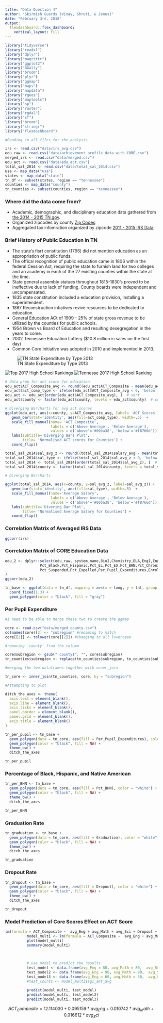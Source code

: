 ```yaml
---
title: "Data Question 4"
author: "Skirmish Guards (Vinay, Shruti, & James)"
date: "February 3rd, 2018"
output:
  flexdashboard::flex_dashboard:
    vertical_layout: fill
---
```


```r
library("tidyverse")
library("readxl")
library("dplyr")
library("magrittr")
library("ggplot2")
library("GGally")
library("broom")
library("plyr")
library("ggmap")
library("maps")
library("mapdata")
library("rgeos")
library("maptools")
library("sp")
library("raster")
library("rgdal")
library("sf")
library("broom")
library("stringr")
library("flexdashboard")

#Reading in all files for the analysis 

irs <- read.csv("data/irs_avg.csv")
edu_raw <- read.csv("data/achievement_profile_data_with_CORE.csv")
merged_irs <- read.csv("data/merged.csv")
edu_act <- read.csv("data/edu_act.csv")
total_sal_2014 <- read.csv("data/total_sal_2014.csv")
usa <- map_data("usa")
states <- map_data("state")
tn_df <- subset(states, region == "tennessee")
counties <- map_data("county")
tn_counties <- subset(counties, region == "tennessee")

```

### Where did the data come from? 

* Academic, demographic, and disciplinary education data gathered from [the 2014 - 2015 TN.gov](https://www.tn.gov/education/data/data-downloads.html).
* Organized zipcodes by county [Zip Codes](https://www.unitedstateszipcodes.org/zip-code-database/).
*  Aggregated tax infomration organized by zipcode [2011 - 2015 IRS Data](https://www.irs.gov/statistics/soi-tax-stats-individual-income-tax-statistics-zip-code-data-soi).

### Brief History of Public Education in TN

* The state's fisrt constitution (1796) did not mention education as an appropriation of public funds.
* The offical recognition of public education came in 1806 within the federal Cession Act, requiring the state to furnish land for two colleges and an academy in each of the 27 existing counties within the state at the time.
* State general assembly statues throughout 1815-1830's proved to be ineffective due to lack of funding.  County boards were independent and uncompensated.
* 1835 state constitution included a education provision, installing a superintendent.
* 1867 Reconstruction intiatives revive resources to be dedicated to education.
* General Education ACt of 1909 - 25% of state gross revenue to be utilized by the counties for public schools.
* 1954 Brown vs Board of Education and resulting desegregation in the years to come.
* 2002 Tennessee Education Lottery ($10.8 million in sales on the first day)
* Common Core Initiative was adopted in 2010 and implemented in 2013. 

![TN State Expenditure by Type 2013](data/Tennessee_expenditures_by_type_2013.png)

![Top 2017 High School Rankings](data/rankings.png)
![Tennesse 2017 High School Ranking](data/TN_ranking.png)


```r
# data prep for act score for education
edu_act$ACT_Composite_avg <- round((edu_act$ACT_Composite - mean(edu_act$ACT_Composite,na.rm=TRUE))/sd(edu_act$ACT_Composite,na.rm=TRUE), 2)  # compute normalized act scores
edu_act$act_comp_type <- ifelse(edu_act$ACT_Composite_avg < 0, 'below', 'above')  # above / below avg flag
edu_act <- edu_act[order(edu_act$ACT_Composite_avg), ]  # sort
edu_act$county <- factor(edu_act$county, levels = edu_act$county)  # convert to factor to retain sorted order in plot.

# Diverging Barcharts for avg act scores
ggplot(edu_act, aes(x=county, y=ACT_Composite_avg, label= 'ACT Scores')) +
   geom_bar(stat='identity', aes(fill=act_comp_type), width=.5)  +
   scale_fill_manual(name= 'ACT Composite',
                     labels = c('Above Average', 'Below Average'),
                     values = c('above'='#00ba38', 'below'='#f8766d')) +
   labs(subtitle='Diverging Bars Plot',
        title= 'Normalised ACT scores for Counties') +
   coord_flip()
```

```r
total_sal_2014$sal_avg_z <- round((total_sal_2014$salary_avg - mean(total_sal_2014$salary_avg,na.rm=TRUE))/sd(total_sal_2014$salary_avg,na.rm=TRUE), 2)  # compute normalized mpg
total_sal_2014$sal_type <- ifelse(total_sal_2014$sal_avg_z < 0, 'below', 'above')  # above / below avg flag
total_sal_2014 <- total_sal_2014[order(total_sal_2014$sal_avg_z), ]  # sort
total_sal_2014$county <- factor(total_sal_2014$county, levels = total_sal_2014$county)  # convert to factor to retain sorted order in plot.

# Diverging Barcharts

ggplot(total_sal_2014, aes(x=county, y=sal_avg_z, label=sal_avg_z)) +
   geom_bar(stat='identity', aes(fill=sal_type), width=.5)  +
   scale_fill_manual(name='Average Salary',
                     labels = c('Above Average', 'Below Average'),
                     values = c('above'='#00ba38', 'below'='#f8766d')) +
   labs(subtitle='Divering Bar Plot',
        title= 'Normalised Average Salary for Counties') +
   coord_flip()
```


### Correlation Matrix of Averaged IRS Data

```r

ggcorr(irs)


```

### Correlation Matrix of CORE Education Data

```r

edu_2 <- dplyr::select(edu_raw, system_name,BioI,Chemistry,ELA,EngI,EngII,EngIII,AlgI,AlgII,Math,Science,ACT_Composite,Graduation,Pct_Native_American,Pct_SWD,
                Pct_Black,Pct_Hispanic,Pct_EL,Pct_ED,Pct_BHN,Pct_Chronically_Absent,
                Pct_Suspended,Pct_Expelled,Per_Pupil_Expenditures,Enrollment
)
ggcorr(edu_2)

```

```r
tn_base <- ggplot(data = tn_df, mapping = aes(x = long, y = lat, group = group)) + 
  coord_fixed(1.3) + 
  geom_polygon(color = "black", fill = "gray")
```

### Per Pupil Expenditure

```r

#I need to be able to merge these two to create the ggmap

core <- read.csv("data/merged_county.csv")
colnames(core)[2] <- "subregion" #renaming to match
core[[2]] <- tolower(core[[2]]) #changing to all lowercase

#removing 'county' from the column

core$subregion <- gsub(" county$", "", core$subregion)
tn_counties$subregion <- replace(tn_counties$subregion, tn_counties$subregion=="de kalb", "dekalb")

#merging the two dataframes together with nnner_join

tn_core <- inner_join(tn_counties, core, by = "subregion")

#Attempting to plot

ditch_the_axes <- theme(
  axis.text = element_blank(),
  axis.line = element_blank(),
  axis.ticks = element_blank(),
  panel.border = element_blank(),
  panel.grid = element_blank(),
  axis.title = element_blank()
)

tn_per_pupil <- tn_base + 
  geom_polygon(data = tn_core, aes(fill = Per_Pupil_Expenditures), color = "white") +
  geom_polygon(color = "black", fill = NA) +
  theme_bw() +
  ditch_the_axes

tn_per_pupil
```

### Percentage of Black, Hispanic, and Native American 

```r
tn_per_BHN <- tn_base + 
  geom_polygon(data = tn_core, aes(fill = Pct_BHN), color = "white") +
  geom_polygon(color = "black", fill = NA) +
  theme_bw() +
  ditch_the_axes

tn_per_BHN
```

### Graduation Rate

```r
tn_graduation <- tn_base + 
  geom_polygon(data = tn_core, aes(fill = Graduation), color = "white") +
  geom_polygon(color = "black", fill = NA) +
  theme_bw() +
  ditch_the_axes

tn_graduation
```

### Dropout Rate

```r
tn_dropout <- tn_base + 
  geom_polygon(data = tn_core, aes(fill = Dropout), color = "white") +
  geom_polygon(color = "black", fill = NA) +
  theme_bw() +
  ditch_the_axes

tn_dropout
```

### Model Prediction of Core Scores Effect on ACT Score 

```r

lm(formula = ACT_Composite ~  avg_Eng + avg_Math + avg_Sci + Dropout + Pct_Suspended,  data = merged_irs)
          model_multi <- lm(formula = ACT_Composite ~  avg_Eng + avg_Math + avg_Sci, data = merged_irs)
          plot(model_multi)
          summary(model_multi)
        
           
         
          # use model to predict the results
          test_model <- data.frame(avg_Eng = 80, avg_Math = 80,  avg_Sci = 80)
          test_model2 <- data.frame(avg_Eng = 90, avg_Math = 90,  avg_Sci = 90)
          test_model3 <- data.frame(avg_Eng = 60, avg_Math = 50,  avg_Sci = 60)
          #test_counts <- model_multi$agi_amt_avg
         
          predict(model_multi, test_model)
          predict(model_multi, test_model2)
          predict(model_multi, test_model3)

```

$$ACT_Composite = 12.114030 + 0.095159 * avg_Eng + 0.010742 * avg_Math + 0.016612 * avg_Sci$$